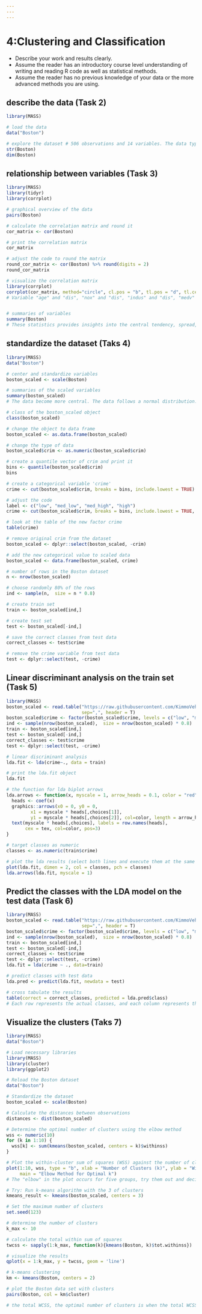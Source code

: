 ```yaml
---
---
---
```


# 4:Clustering and Classification

-   Describe your work and results clearly.
-   Assume the reader has an introductory course level understanding of writing and reading R code as well as statistical methods.
-   Assume the reader has no previous knowledge of your data or the more advanced methods you are using.

## describe the data (Task 2)
```r
library(MASS)

# load the data 
data("Boston")

# explore the dataset # 506 observations and 14 variables. The data type is mostly numeric except "chas" and "rad" are integer.
str(Boston)
dim(Boston)
```

## relationship between variables (Task 3)
```r

library(MASS)
library(tidyr)
library(corrplot)

# graphical overview of the data
pairs(Boston)

# calculate the correlation matrix and round it
cor_matrix <- cor(Boston) 

# print the correlation matrix
cor_matrix

# adjust the code to round the matrix
round_cor_matrix <- cor(Boston) %>% round(digits = 2)
round_cor_matrix

# visualize the correlation matrix
library(corrplot)
corrplot(cor_matrix, method="circle", cl.pos = "b", tl.pos = "d", tl.cex = 0.6)
# Variable "age" and "dis", "nox" and "dis", "indus" and "dis", "medv" and "lstat" has a strong negative relationship. Variable "rad" and "tax", "indus" and "tax" had a strong positive relationship. 


# summaries of variables
summary(Boston)
# These statistics provides insights into the central tendency, spread, and distribution of each variable in the data set. The minimum, maximum, mean, and quartiles for each variable also can be seen. 

```

## standardize the dataset (Taks 4)
```r
library(MASS)
data("Boston")

# center and standardize variables
boston_scaled <- scale(Boston)

# summaries of the scaled variables
summary(boston_scaled)
# The data become more central. The data follows a normal distribution.

# class of the boston_scaled object
class(boston_scaled)

# change the object to data frame
boston_scaled <- as.data.frame(boston_scaled)

# change the type of data
boston_scaled$crim <- as.numeric(boston_scaled$crim)

# create a quantile vector of crim and print it
bins <- quantile(boston_scaled$crim)
bins

# create a categorical variable 'crime'
crime <- cut(boston_scaled$crim, breaks = bins, include.lowest = TRUE)

# adjust the code
label <- c("low", "med_low", "med_high", "high")
crime <- cut(boston_scaled$crim, breaks = bins, include.lowest = TRUE, labels = label)

# look at the table of the new factor crime
table(crime)

# remove original crim from the dataset
boston_scaled <- dplyr::select(boston_scaled, -crim)

# add the new categorical value to scaled data
boston_scaled <- data.frame(boston_scaled, crime)

# number of rows in the Boston dataset 
n <- nrow(boston_scaled)

# choose randomly 80% of the rows
ind <- sample(n,  size = n * 0.8)

# create train set
train <- boston_scaled[ind,]

# create test set 
test <- boston_scaled[-ind,]

# save the correct classes from test data
correct_classes <- test$crime

# remove the crime variable from test data
test <- dplyr::select(test, -crime)
```

## Linear discriminant analysis on the train set (Task 5)
```r
library(MASS)
boston_scaled <- read.table("https://raw.githubusercontent.com/KimmoVehkalahti/Helsinki-Open-Data-Science/master/datasets/boston_scaled.txt",
                            sep=",", header = T)
boston_scaled$crime <- factor(boston_scaled$crime, levels = c("low", "med_low", "med_high", "high"))
ind <- sample(nrow(boston_scaled),  size = nrow(boston_scaled) * 0.8)
train <- boston_scaled[ind,]
test <- boston_scaled[-ind,]
correct_classes <- test$crime
test <- dplyr::select(test, -crime)

# linear discriminant analysis
lda.fit <- lda(crime~., data = train)

# print the lda.fit object
lda.fit

# the function for lda biplot arrows
lda.arrows <- function(x, myscale = 1, arrow_heads = 0.1, color = "red", tex = 0.75, choices = c(1,2)){
  heads <- coef(x)
  graphics::arrows(x0 = 0, y0 = 0, 
         x1 = myscale * heads[,choices[1]], 
         y1 = myscale * heads[,choices[2]], col=color, length = arrow_heads)
  text(myscale * heads[,choices], labels = row.names(heads), 
       cex = tex, col=color, pos=3)
}

# target classes as numeric
classes <- as.numeric(train$crime)

# plot the lda results (select both lines and execute them at the same time!)
plot(lda.fit, dimen = 2, col = classes, pch = classes)
lda.arrows(lda.fit, myscale = 1)

```

## Predict the classes with the LDA model on the test data (Task 6)
```r
library(MASS)
boston_scaled <- read.table("https://raw.githubusercontent.com/KimmoVehkalahti/Helsinki-Open-Data-Science/master/datasets/boston_scaled.txt",
                            sep=",", header = T)
boston_scaled$crime <- factor(boston_scaled$crime, levels = c("low", "med_low", "med_high", "high"))
ind <- sample(nrow(boston_scaled),  size = nrow(boston_scaled) * 0.8)
train <- boston_scaled[ind,]
test <- boston_scaled[-ind,]
correct_classes <- test$crime
test <- dplyr::select(test, -crime)
lda.fit = lda(crime ~ ., data=train)

# predict classes with test data
lda.pred <- predict(lda.fit, newdata = test)

# cross tabulate the results
table(correct = correct_classes, predicted = lda.pred$class)
# Each row represents the actual classes, and each column represents the predicted classes. 73.53% of predictions are correct in general.

```

## Visualize the clusters (Taks 7)
```r

library(MASS)
data("Boston")

# Load necessary libraries
library(MASS)
library(cluster)
library(ggplot2)

# Reload the Boston dataset
data("Boston")

# Standardize the dataset
boston_scaled <- scale(Boston)

# Calculate the distances between observations
distances <- dist(boston_scaled)

# Determine the optimal number of clusters using the elbow method
wss <- numeric(10)
for (k in 1:10) {
  wss[k] <- sum(kmeans(boston_scaled, centers = k)$withinss)
}

# Plot the within-cluster sum of squares (WSS) against the number of clusters
plot(1:10, wss, type = "b", xlab = "Number of Clusters (k)", ylab = "Within-cluster Sum of Squares (WSS)",
     main = "Elbow Method for Optimal k")
# The "elbow" in the plot occurs for five groups, try them out and decided better k-means is 3.

# Try: Run k-means algorithm with the 3 of clusters
kmeans_result <- kmeans(boston_scaled, centers = 3)

# Set the maximum number of clusters
set.seed(123)

# determine the number of clusters
k_max <- 10

# calculate the total within sum of squares
twcss <- sapply(1:k_max, function(k){kmeans(Boston, k)$tot.withinss})

# visualize the results
qplot(x = 1:k_max, y = twcss, geom = 'line')

# k-means clustering
km <- kmeans(Boston, centers = 2)

# plot the Boston data set with clusters
pairs(Boston, col = km$cluster)

# the total WCSS, the optimal number of clusters is when the total WCSS drops radically, which is 2 in this data set. Hence, the data set can be divided into two clusters. Points within the same cluster exhibit similar pattern and the plot demonstrates the correlations between variables. 
```
